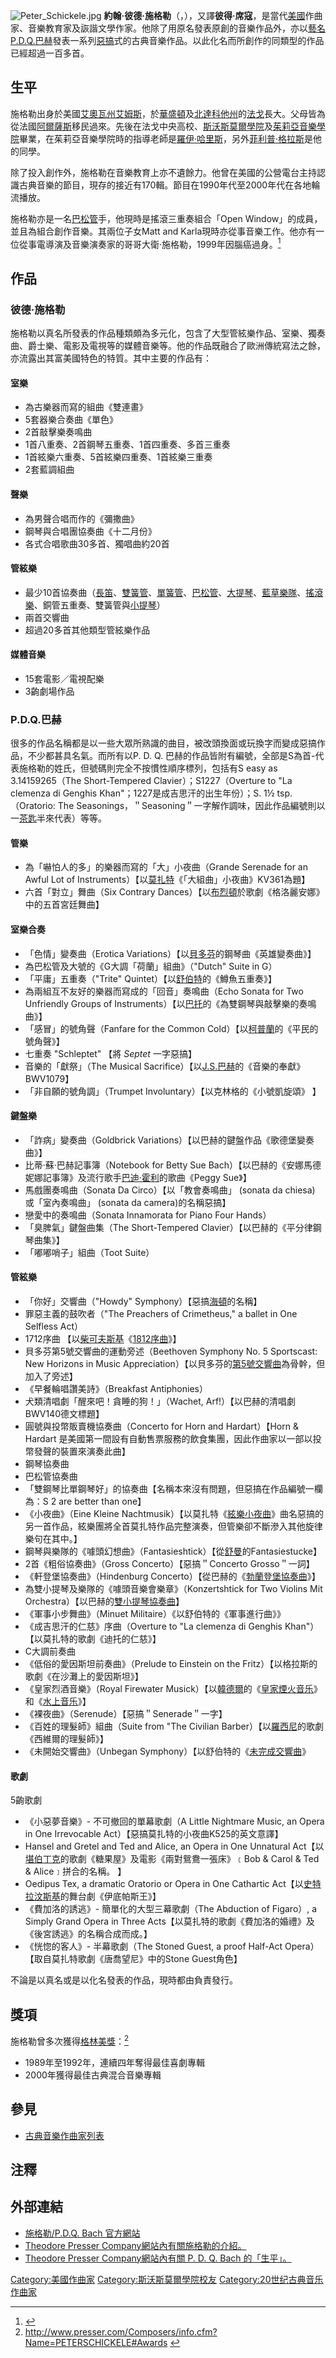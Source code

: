 {{noteTA
|T=zh-cn:彼得·席克勒; zh-tw:彼德·施克勒; zh-hk:彼德·施格勒;
|1=zh-cn:彼得·席克勒; zh-tw:彼德·施克勒; zh-hk:彼德·施格勒;
|2=zh-cn:席寇; zh-tw:施克勒; zh-hk:施格勒;
}}
[[File:Peter_Schickele.jpg|thumb]]
'''約翰·彼德·施格勒'''（{{lang-en|Johann Peter Schickele}}，{{bd|1935年|7月17日||}}），又譯'''彼得·席寇'''，是當代[[美國|美國]]作曲家、音樂教育家及詼諧文學作家。他除了用原名發表原創的音樂作品外，亦以[[藝名|藝名]][[P.D.Q.巴赫|P.D.Q.巴赫]]發表一系列[[惡搞|惡搞]]式的古典音樂作品。以此化名而所創作的同類型的作品已經超過一百多首。

==生平==
施格勒出身於美國[[艾奧瓦州|艾奧瓦州]][[艾姆斯|艾姆斯]]，於[[華盛頓哥倫比亞特區|華盛頓]]及[[北達科他州|北達科他州]]的[[法戈_(北達科他州)|法戈]]長大。父母皆為從法國[[阿爾薩斯|阿爾薩斯]]移民過來。先後在法戈中央高校、[[斯沃斯莫爾學院|斯沃斯莫爾學院]]及[[茱莉亞音樂學院|茱莉亞音樂學院]]畢業，在茱莉亞音樂學院時的指導老師是[[羅伊·哈里斯|羅伊·哈里斯]]，另外[[菲利普·格拉斯|菲利普·格拉斯]]是他的同學。

除了投入創作外，施格勒在音樂教育上亦不遺餘力。他曾在美國的公營電台主持認識古典音樂的節目，現存的接近有170輯。節目在1990年代至2000年代在各地輪流播放。

施格勒亦是一名[[巴松管|巴松管]]手，他現時是搖滾三重奏組合「Open Window」的成員，並且為組合創作音樂。其兩位子女Matt and Karla現時亦從事音樂工作。他亦有一位從事電導演及音樂演奏家的哥哥大衛·施格勒，1999年因腦癌過身。<ref>{{Cite web |url=http://www.nytimes.com/1999/11/11/arts/david-schickele-62-filmmaker-and-with-brother-a-parodist.html?pagewanted=print |title=存档副本 |access-date=2011-07-15 |archive-date=2018-10-17 |archive-url=https://web.archive.org/web/20181017164816/https://www.nytimes.com/1999/11/11/arts/david-schickele-62-filmmaker-and-with-brother-a-parodist.html?pagewanted=print |dead-url=no }}</ref>

==作品==
===彼德·施格勒===
施格勒以真名所發表的作品種類頗為多元化，包含了大型管絃樂作品、室樂、獨奏曲、爵士樂、電影及電視等的媒體音樂等。他的作品既融合了歐洲傳統寫法之餘，亦流露出其富美國特色的特質。其中主要的作品有：

====室樂====
*為古樂器而寫的組曲《雙連畫》
*5套器樂合奏曲《單色》
*2首敲擊樂奏鳴曲
*1首八重奏、2首鋼琴五重奏、1首四重奏、多首三重奏
*1首絃樂六重奏、5首絃樂四重奏、1首絃樂三重奏
*2套藍調組曲

====聲樂====
*為男聲合唱而作的《彌撒曲》
*鋼琴與合唱團協奏曲《十二月份》
*各式合唱歌曲30多首、獨唱曲約20首

====管絃樂====
*最少10首協奏曲（[[長笛|長笛]]、[[雙簧管|雙簧管]]、[[單簧管|單簧管]]、[[巴松管|巴松管]]、[[大提琴|大提琴]]、[[藍草音樂|藍草樂隊]]、[[搖滾樂|搖滾樂]]、銅管五重奏、雙簧管與[[小提琴|小提琴]]）
*兩首交響曲
*超過20多首其他類型管絃樂作品

====媒體音樂====
*15套電影／電視配樂
*3齣劇場作品

===P.D.Q.巴赫===
很多的作品名稱都是以一些大眾所熟識的曲目，被改頭換面或玩換字而變成惡搞作品，不少都甚具名氣。而所有以P. D. Q. 巴赫的作品皆附有編號，全部是S為首-代表施格勒的姓氏，但號碼則完全不按慣性順序標列，包括有S easy as 3.14159265（The Short-Tempered Clavier）；S1227（Overture to "La clemenza di Genghis Khan"；1227是成吉思汗的出生年份）；S. 1½ tsp.（Oratorio: The Seasonings，＂Seasoning＂一字解作調味，因此作品編號則以一[[茶匙|茶匙]]半來代表）等等。 

====管樂====
* 為「嚇怕人的多」的樂器而寫的「大」小夜曲（Grande Serenade for an Awful Lot of Instruments）【以[[莫扎特|莫扎特]]《「大組曲」小夜曲》KV361為題】
* 六首「對立」舞曲（Six Contrary Dances）【以[[布里頓|布烈頓]]於歌劇《格洛麗安娜》中的五首宮廷舞曲】

====室樂合奏====
* 「色情」變奏曲（Erotica Variations）【以[[貝多芬|貝多芬]]的鋼琴曲《英雄變奏曲》】
* 為巴松管及大號的《G大調「荷蘭」組曲》（"Dutch" Suite in G）
* 「平庸」五重奏（"Trite" Quintet）【以[[舒伯特|舒伯特]]的《鱒魚五重奏》】
* 為兩組互不友好的樂器而寫成的「回音」奏鳴曲（Echo Sonata for Two Unfriendly Groups of Instruments）【以[[巴托克|巴托]]的《為雙鋼琴與敲擊樂的奏鳴曲》】
* 「感冒」的號角聲（Fanfare for the Common Cold）【以[[柯普蘭|柯普蘭]]的《平民的號角聲》】
* 七重奏 "Schleptet" 【將 ''Septet'' 一字惡搞】
* 音樂的「獻祭」（The Musical Sacrifice）【以[[巴赫|J.S.巴赫]]的《音樂的奉獻》BWV1079】
* 「非自願的號角調」（Trumpet Involuntary）【以克林格的《小號凱旋頌》 】

====鍵盤樂====
* 「詐病」變奏曲（Goldbrick Variations）【以巴赫的鍵盤作品《歌德堡變奏曲》】
* 比蒂·蘇·巴赫記事簿（Notebook for Betty Sue Bach）【以巴赫的《安娜馬德妮娜記事簿》及流行歌手[[巴迪·霍利|巴迪·霍利]]的歌曲《Peggy Sue》】
* 馬戲團奏鳴曲（Sonata Da Circo）【以「教會奏鳴曲」 (sonata da chiesa) 或「室內奏鳴曲」 (sonata da camera)的名稱惡搞】
* 戀愛中的奏鳴曲（Sonata Innamorata for Piano Four Hands）
* 「臭脾氣」鍵盤曲集（The Short-Tempered Clavier）【以巴赫的《平分律鋼琴曲集》】
* 「嘟嘟哨子」組曲（Toot Suite）

====管絃樂====
* 「你好」交響曲（"Howdy" Symphony）【惡搞[[海頓|海頓]]的名稱】
* 罪惡主義的鼓吹者（"The Preachers of Crimetheus," a ballet in One Selfless Act）
* 1712序曲 【以[[柴可夫斯基|柴可夫斯基]]《[[1812序曲|1812序曲]]》】
* 貝多芬第5號交響曲的運動旁述（Beethoven Symphony No. 5 Sportscast: New Horizons in Music Appreciation）【以貝多芬的[[第5號交響曲_(貝多芬)|第5號交響曲]]為骨幹，但加入了旁述】
* 《早餐輪唱讚美詩》（Breakfast Antiphonies）
* 犬類清唱劇「醒來吧！貪睡的狗！」（Wachet, Arf!）【以巴赫的清唱劇BWV140德文標題】
* 圓號與投幣販賣機協奏曲（Concerto for Horn and Hardart）【Horn & Hardart 是美國第一間設有自動售票服務的飲食集團，因此作曲家以一部以投幣發聲的裝置來演奏此曲】
* 鋼琴協奏曲
* 巴松管協奏曲
* 「雙鋼琴比單鋼琴好」的協奏曲【名稱本來沒有問題，但惡搞在作品編號一欄為：S 2 are better than one】
* 《小夜曲》（Eine Kleine Nachtmusik）【以莫扎特《[[第13號小夜曲_(莫札特)|絃樂小夜曲]]》曲名惡搞的另一首作品，絃樂團將全首莫扎特作品完整演奏，但管樂卻不斷滲入其他旋律樂句在其中。】
* 鋼琴與樂隊的《噱頭幻想曲》（Fantasieshtick）【從[[舒曼|舒曼]]的Fantasiestucke】
* 2首《粗俗協奏曲》（Gross Concerto）【惡搞＂Concerto Grosso＂一詞】
* 《軒登堡協奏曲》（Hindenburg Concerto）【從巴赫的《[[勃蘭登堡協奏曲|勃蘭登堡協奏曲]]》】
* 為雙小提琴及樂隊的《噱頭音樂會樂章》（Konzertshtick for Two Violins Mit Orchestra）【以巴赫的[[雙小提琴協奏曲|雙小提琴協奏曲]]】
* 《軍事小步舞曲》（Minuet Militaire）《以舒伯特的《軍事進行曲》》
* 《成吉思汗的仁慈》序曲（Overture to "La clemenza di Genghis Khan"）【以莫扎特的歌劇《迪托的仁慈》】
* C大調前奏曲
* 《低俗的愛因斯坦前奏曲》（Prelude to Einstein on the Fritz）【以格拉斯的歌劇《在沙灘上的愛因斯坦》】
* 《皇家烈酒音樂》（Royal Firewater Musick）【以[[韓德爾|韓德爾]]的《[[皇家煙火音乐|皇家煙火音乐]]》和《[[水上音乐|水上音乐]]》】 
*《裸夜曲》（Serenude）【惡搞＂Senerade＂一字】
* 《百姓的理髮師》組曲（Suite from "The Civilian Barber）【以[[羅西尼|羅西尼]]的歌劇《西維爾的理髮師》】
* 《未開始交響曲》（Unbegan Symphony）【以舒伯特的《[[第8號交響曲_(舒伯特)|未完成交響曲]]》

====歌劇====
5齣歌劇
* 《小惡夢音樂》- 不可撤回的單幕歌劇（A Little Nightmare Music, an Opera in One Irrevocable Act）【惡搞莫扎特的小夜曲K525的英文意譯】
* Hansel and Gretel and Ted and Alice, an Opera in One Unnatural Act【以[[恩格爾貝特·洪佩爾丁克|堪伯丁克]]的歌劇《糖果屋》及電影《兩對鴛鴦一張床》﹝Bob & Carol & Ted & Alice﹞拼合的名稱。 】
* Oedipus Tex, a dramatic Oratorio or Opera in One Cathartic Act【以[[史特拉汶斯基|史特拉汶斯基]]的舞台劇《伊底帕斯王》】
* 《費加洛的誘逃》- 簡單化的大型三幕歌劇（The Abduction of Figaro）, a Simply Grand Opera in Three Acts【以莫扎特的歌劇《費加洛的婚禮》及《後宮誘逃》的名稱合成而成。】
* 《恍惚的客人》- 半幕歌劇（The Stoned Guest, a proof Half-Act Opera）【取自莫扎特歌劇《唐喬望尼》中的Stone Guest角色】



不論是以真名或是以化名發表的作品，現時都由{{tsl|en|Theodore Presser Company|}}負責發行。

==獎項==
施格勒曾多次獲得[[格林美獎|格林美獎]]：<ref>http://www.presser.com/Composers/info.cfm?Name=PETERSCHICKELE#Awards {{webarchive|url=https://web.archive.org/web/20060723152819/http://www.presser.com/Composers/info.cfm?Name=PETERSCHICKELE |date=2006-07-23 }}</ref>
*1989年至1992年，連續四年奪得最佳喜劇專輯
*2000年獲得最佳古典混合音樂專輯

==參見==
* [[古典音樂作曲家列表|古典音樂作曲家列表]]

==注釋==
{{reflist}}

==外部連結==
* [http://www.schickele.com/ 施格勒/P.D.Q. Bach 官方網站] {{Wayback|url=http://www.schickele.com/ |date=20210307144505 }}
* [https://web.archive.org/web/20060723152819/http://www.presser.com/Composers/info.cfm?Name=PETERSCHICKELE Theodore Presser Company網站內有關施格勒的介紹。]
* [https://web.archive.org/web/20110715113041/http://www.presser.com/Composers/info.cfm?Name=PDQBACH Theodore Presser Company網站內有關 P. D. Q. Bach 的「生平」。]

{{Authority control}}
{{DEFAULTSORT: Schickele, Peter}}
[[Category:美國作曲家|Category:美國作曲家]]
[[Category:斯沃斯莫爾學院校友|Category:斯沃斯莫爾學院校友]]
[[Category:20世纪古典音乐作曲家|Category:20世纪古典音乐作曲家]]